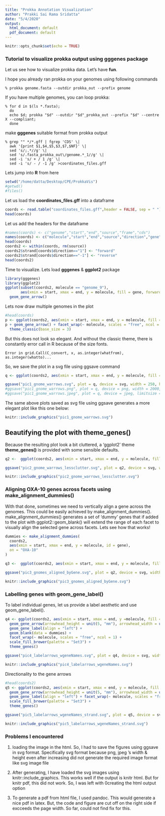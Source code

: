 ```yaml
---
title: "Prokka Annotation Visualization"
author: "Prakki Sai Rama Sridatta"
date: "5/4/2020"
output:
  html_document: default
  pdf_document: default
---
```

```r
knitr::opts_chunk$set(echo = TRUE)
```

### Tutorial to visualize prokka output using gggenes package

Let us see how to visualize prokka data. Let's have **fun**.

I hope you already ran prokka on your genomes using following commands

```
% prokka genome.fasta --outdir prokka_out --prefix genome
```
If you have multiple genomes, you can loop prokka:

```
% for d in $(ls *.fasta);
  do 
  echo $d; prokka "$d" --outdir "$d"_prokka_out --prefix "$d" --centre X --compliant;
  done

```
make **gggenes** suitable format from prokka output
```
% grep "" */*.gff | fgrep 'CDS' \|
  awk '{print $1,$4,$5,$3,$7,$NF}' \|
  sed 's/;.*//g' \|
  sed 's/.fasta_prokka_out\/genome.*_1//g' \|
  sed -i 's/ + / 1 /g' \|
  sed -i 's/ - / -1 /g' >coordinates_files.gff
```
Lets jump into **R** from here

```r
setwd("/home/datta/Desktop/CPE/ProkkaVis")
#getwd()
#files()
```

Let us load the **coordinates_files.gff** into a dataframe
```r
coords <- read.table("coordinates_files.gff",header = FALSE, sep = " ")
head(coords)
```

Let us add the headers for the dataframe 

```r
#names(coords) <- c("genome","start","end","source","frame","cds")
names(coords) <- c("molecule","start","end","source","direction","gene")
head(coords)
coords2 <- within(coords, rm(source))
coords2$strand[coords$direction=="1"] <- "forward"
coords2$strand[coords$direction=="-1"] <- "reverse"
head(coords2)
```

Time to visualize. Lets load **gggenes** & **ggplot2** package
```r
library(gggenes)
library(ggplot2)
ggplot(subset(coords2, molecule == "genome_9"),
       aes(xmin = start, xmax = end, y = molecule, fill = gene, forward = direction)) +
  geom_gene_arrow()

```

Lets now draw multiple genomes in the plot
```r
#head(coords)
p <- ggplot(coords2, aes(xmin = start, xmax = end, y = molecule, fill = gene)) 
p + geom_gene_arrow() + facet_wrap(~ molecule, scales = "free", ncol = 1) + scale_fill_brewer(palette = "Set3") +
  theme_classic(base_size = 3)
```

But this does not look so elegant. And without the classic theme, there is constantly error call in R because of the size fonts.

```
Error in grid.Call(C_convert, x, as.integer(whatfrom), as.integer(whatto)...
```
So, we save the plot in a svg file using ggsave command

```r
q <- ggplot(coords2, aes(xmin = start, xmax = end, y = molecule, fill = gene)) +  geom_gene_arrow() + facet_wrap(~ molecule, scales = "free", ncol = 1) + scale_fill_brewer(palette = "Set3")

ggsave("pic1_gnome_warrows.svg", plot = q, device = svg, width = 250, height = 250, units = "mm", dpi=300)
#ggsave("pic1_gnome_warrows.png", plot = q, device = png, width = 2000, height = 2000, units = "mm", dpi=30)
#ggsave("pic1_gnome_warrows.jpeg", plot = q, device = jpeg, limitsize = FALSE)

```       

The same above plots saved as svg file using ggsave generates a more elegant plot like this one below:

```r
knitr::include_graphics("pic1_gnome_warrows.svg")
```

## Beautifying the plot with theme_genes()
Because the resulting plot look a bit cluttered, a ‘ggplot2’ theme **theme_genes()** is provided with some sensible defaults.

```r
q2 <-  ggplot(coords2, aes(xmin = start, xmax = end, y = molecule, fill = gene)) +  geom_gene_arrow() + facet_wrap(~ molecule, scales = "free", ncol = 1) + scale_fill_brewer(palette = "Set3") + theme_genes()

ggsave("pic2_gnome_warrows_lessclutter.svg", plot = q2, device = svg, width = 250, height = 250, units = "mm", dpi=300)

knitr::include_graphics("pic2_gnome_warrows_lessclutter.svg")
```

### Aligning OXA-10 genes across facets using  make_alignment_dummies()

With that done, sometimes we need to vertically align a gene across the genomes. This could be easily achieved by make_alignment_dummies(). make_alignment_dummies() generates a set of ‘dummy’ genes that if added to the plot with ggplot2::geom_blank() will extend the range of each facet to visually align the selected gene across facets. Lets see how that works!

```r
dummies <- make_alignment_dummies(
  coords2,
  aes(xmin = start, xmax = end, y = molecule, id = gene),
  on = "OXA-10"
)

q3 <-  ggplot(coords2, aes(xmin = start, xmax = end, y = molecule, fill = gene)) +  geom_gene_arrow() + geom_blank(data = dummies) + facet_wrap(~ molecule, scales = "free", ncol = 1) + scale_fill_brewer(palette = "Set3") + theme_genes()

ggsave("pic3_gnomes_aligned_byGene.svg", plot = q2, device = svg, width = 250, height = 250, units = "mm", dpi=300)

knitr::include_graphics("pic3_gnomes_aligned_byGene.svg")

```

### Labelling genes with geom_gene_label()

To label individual genes, let us provide a label aesthetic and use geom_gene_label(). 

```r
q4 <- ggplot(coords2, aes(xmin = start, xmax = end, y =molecule, fill = gene, label = gene)) +
  geom_gene_arrow(arrowhead_height = unit(5, "mm"), arrowhead_width = unit(3, "mm")) +
  geom_gene_label(align = "left") +
  geom_blank(data = dummies) +
  facet_wrap(~ molecule, scales = "free", ncol = 1) +
  scale_fill_brewer(palette = "Set3") +
  theme_genes()

ggsave("pic4_labelarrows_wgeneNames.svg", plot = q4, device = svg, width = 250, height = 250, units = "mm", dpi=300)

knitr::include_graphics("pic4_labelarrows_wgeneNames.svg")

```

Directionality to the gene arrows


```r
#head(coords2)
q5 <- ggplot(coords2, aes(xmin = start, xmax = end, y = molecule, fill = gene, label= gene, forward = direction)) +
  geom_gene_arrow(arrowhead_height = unit(5, "mm"), arrowhead_width = unit(3, "mm")) +
  geom_gene_label(align = "left") + facet_wrap(~ molecule, scales = "free", ncol = 1) +
  scale_fill_brewer(palette = "Set3") +
  theme_genes()

ggsave("pic5_labelarrows_wgeneNames_strand.svg", plot = q5, device = svg, width = 250, height = 250, units = "mm", dpi=300)

knitr::include_graphics("pic5_labelarrows_wgeneNames_strand.svg")

```


### Problems I encountered
1) loading the image in the html. So, I had to save the figures using ggsave in svg format. Specifically svg format because png, jpeg 's width & height even after increasing did not generate the required image format like svg image file

2) After generating, I have loaded the svg images using knitr::include_graphics. This works well if the output is knitr html. But for knitr pdf, this did not work. So, I was left with 0creating the html output option

3) To generate a pdf from html file, I used pandoc. This would generate a nice pdf in latex. But, the code and figure are cut off on the right side if excceeds the page width. So far, could not find fix for this.